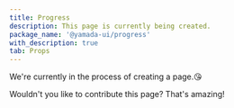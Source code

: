 ```yaml
---
title: Progress
description: This page is currently being created.
package_name: '@yamada-ui/progress'
with_description: true
tab: Props
---
```


We're currently in the process of creating a page.😘

Wouldn't you like to contribute this page? That's amazing!
